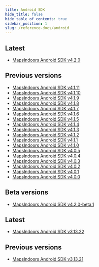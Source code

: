 ```yaml
---
title: Android SDK
hide_title: false
hide_table_of_contents: true
sidebar_position: 1
slug: /reference-docs/android
---
```



<Tabs>
<TabItem value="v4" label="Android SDK V4" default>

## Latest
* [MapsIndoors Android SDK v4.2.0](https://app.mapsindoors.com/mapsindoors/reference/android/4.2.0/index.html)

## Previous versions
* [MapsIndoors Android SDK v4.1.11](https://app.mapsindoors.com/mapsindoors/reference/android/4.1.11/index.html)
* [MapsIndoors Android SDK v4.1.10](https://app.mapsindoors.com/mapsindoors/reference/android/4.1.10/index.html)
* [MapsIndoors Android SDK v4.1.9](https://app.mapsindoors.com/mapsindoors/reference/android/4.1.9/index.html)
* [MapsIndoors Android SDK v4.1.8](https://app.mapsindoors.com/mapsindoors/reference/android/4.1.8/index.html)
* [MapsIndoors Android SDK v4.1.7](https://app.mapsindoors.com/mapsindoors/reference/android/4.1.7/index.html)
* [MapsIndoors Android SDK v4.1.6](https://app.mapsindoors.com/mapsindoors/reference/android/4.1.6/index.html)
* [MapsIndoors Android SDK v4.1.5](https://app.mapsindoors.com/mapsindoors/reference/android/4.1.5/index.html)
* [MapsIndoors Android SDK v4.1.4](https://app.mapsindoors.com/mapsindoors/reference/android/4.1.4/index.html)
* [MapsIndoors Android SDK v4.1.3](https://app.mapsindoors.com/mapsindoors/reference/android/4.1.3/index.html)
* [MapsIndoors Android SDK v4.1.2](https://app.mapsindoors.com/mapsindoors/reference/android/4.1.2/index.html)
* [MapsIndoors Android SDK v4.1.1](https://app.mapsindoors.com/mapsindoors/reference/android/4.1.1/index.html)
* [MapsIndoors Android SDK v4.1.0](https://app.mapsindoors.com/mapsindoors/reference/android/4.1.0/index.html)
* [MapsIndoors Android SDK v4.0.5](https://app.mapsindoors.com/mapsindoors/reference/android/4.0.5/index.html)
* [MapsIndoors Android SDK v4.0.4](https://app.mapsindoors.com/mapsindoors/reference/android/4.0.4/index.html)
* [MapsIndoors Android SDK v4.0.3](https://app.mapsindoors.com/mapsindoors/reference/android/4.0.3/index.html)
* [MapsIndoors Android SDK v4.0.2](https://app.mapsindoors.com/mapsindoors/reference/android/4.0.2/index.html)
* [MapsIndoors Android SDK v4.0.1](https://app.mapsindoors.com/mapsindoors/reference/android/4.0.1/index.html)
* [MapsIndoors Android SDK v4.0.0](https://app.mapsindoors.com/mapsindoors/reference/android/4.0.0/index.html)

## Beta versions
* [MapsIndoors Android SDK v4.2.0-beta.1](https://app.mapsindoors.com/mapsindoors/reference/android/4.2.0-beta.1/index.html)

</TabItem>
<TabItem value="v3" label="Android SDK V3">

## Latest
* [MapsIndoors Android SDK v3.13.22](https://app.mapsindoors.com/mapsindoors/reference/android/3.13.22/index.html)

## Previous versions
* [MapsIndoors Android SDK v3.13.21](https://app.mapsindoors.com/mapsindoors/reference/android/3.13.21/index.html)

</TabItem>
</Tabs>

